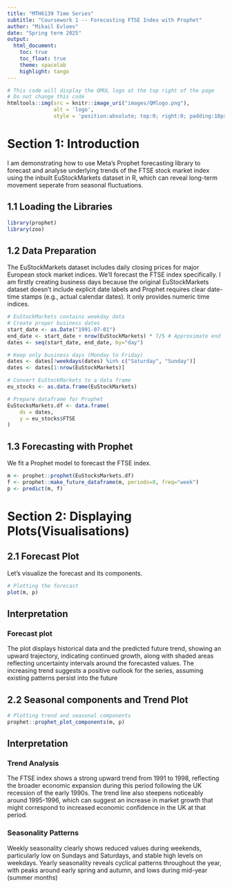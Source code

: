 ```yaml
---
title: "MTH6139 Time Series" 
subtitle: "Coursework 1 -- Forecasting FTSE Index with Prophet" 
author: "Mikail Evloev" 
date: "Spring term 2025" 
output: 
  html_document:
    toc: true
    toc_float: true
    theme: spacelab 
    highlight: tango
---
```

 
```r
# This code will display the QMUL logo at the top right of the page
# Do not change this code
htmltools::img(src = knitr::image_uri("images/QMlogo.png"),
               alt = 'logo',
               style = 'position:absolute; top:0; right:0; padding:10px; width:20%;')
```

# Section 1: Introduction
I am demonstrating how to use Meta's Prophet forecasting library to forecast and analyse underlying trends of the FTSE stock market index using the inbuilt EuStockMarkets dataset in R, which can reveal long-term movement seperate from seasonal fluctuations.


## 1.1 Loading the Libraries
```r
library(prophet)
library(zoo)
```


## 1.2 Data Preparation
The EuStockMarkets dataset includes daily closing prices for major European stock market indices. We'll forecast the FTSE index specifically. I am firstly creating business days because the original EuStockMarkets dataset doesn't include explicit date labels and Prophet requires clear date-time stamps (e.g., actual calendar dates). It only provides numeric time indices. 

```r
# EuStockMarkets contains weekday data
# Create proper business dates
start_date <- as.Date("1991-07-01")
end_date <- start_date + nrow(EuStockMarkets) * 7/5 # Approximate end
dates <- seq(start_date, end_date, by="day")

# Keep only business days (Monday to Friday)
dates <- dates[!weekdays(dates) %in% c("Saturday", "Sunday")]
dates <- dates[1:nrow(EuStockMarkets)]

# Convert EuStockMarkets to a data frame
eu_stocks <- as.data.frame(EuStockMarkets)

# Prepare dataframe for Prophet
EuStocksMarkets.df <- data.frame(
    ds = dates,
    y = eu_stocks$FTSE
)
```

## 1.3 Forecasting with Prophet
We fit a Prophet model to forecast the FTSE index.
```r
m <- prophet::prophet(EuStocksMarkets.df)
f <- prophet::make_future_dataframe(m, periods=8, freq="week")
p <- predict(m, f)
```

# Section 2: Displaying Plots(Visualisations)

## 2.1 Forecast Plot
Let's visualize the forecast and its components.

```r
# Plotting the forecast
plot(m, p)
```

## Interpretation 

### Forecast plot

The plot displays historical data and the predicted future trend, showing an upward trajectory, indicating continued growth, along with shaded areas reflecting uncertainty intervals around the forecasted values. The increasing trend suggests a positive outlook for the series, assuming existing patterns persist into the future


## 2.2 Seasonal components and Trend Plot
```r
# Plotting trend and seasonal components
prophet::prophet_plot_components(m, p)
```

## Interpretation
### Trend Analysis
The FTSE index shows a strong upward trend from 1991 to 1998, reflecting the broader economic expansion during this period following the UK recession of the early 1990s. The trend line also steepens noticeably around 1995-1996, which can suggest an increase in market growth that might correspond to increased economic confidence in the UK at that period.


### Seasonality Patterns
Weekly seasonality clearly shows reduced values during weekends, particularly low on Sundays and Saturdays, and stable high levels on weekdays.
Yearly seasonality reveals cyclical patterns throughout the year, with peaks around early spring and autumn, and lows during mid-year (summer months)


